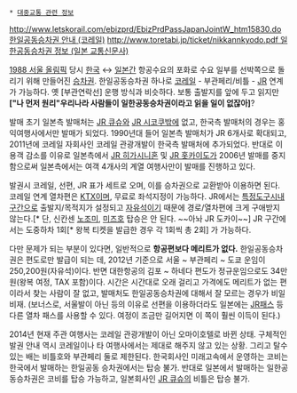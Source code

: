  * [[대중교통 관련 정보]]

[[http://www.letskorail.com/ebizprd/EbizPrdPassJapanJointW_htm15830.do 한일공동승차권 안내 (코레일)]]
[[http://www.toretabi.jp/ticket/nikkannkyodo.pdf 일한공동승차권 정보 (일본 교통신문사)]]

[[1988 서울 올림픽]] 당시 [[한국]] ↔ [[일본]]간 항공수요의 포화로 수요 일부를 선박쪽으로 돌리기 위해 만들어진 [[승차권]]. 한일공동승차권 하나로 [[코레일]] - 부관페리/비틀 - [[JR]] 연계가 가능하다. 옛 [부관연락선] 운행 방식과 비슷하다. 보통 출발지를 앞에 두고 읽지만 '''["나 먼저 원리"우리나라 사람들이 일한공동승차권이라고 읽을 일이 없잖아]'''?

발매 초기 일본측 발매처는 [[JR 큐슈]]와 [[JR 시코쿠]]밖에 없고, 한국측 발매처의 경우는 홍익여행사에서만 발매가 되었다. 1990년대 들어 일본측 발매처가 JR 6개사로 확대되고, 2011년에 코레일 자회사인 코레일 관광개발이 한국측 발매처에 추가되었다. 반대로 이용객 감소를 이유로 일본측에서 [[JR 히가시니혼]] 및 [[JR 홋카이도]]가 2006년 발매를 중지함으로써 일본측에서는 여객 4개사의 계열 여행사만이 발매를 진행하고 있다.

발권시 코레일, 선편, JR 표가 세트로 오며, 이를 승차권으로 교환받아 이용하면 된다. 코레일 연계 열차편은 [[KTX]]이며, 무료로 좌석지정이 가능하다. JR에서는 [[특정도구시내구간]]으로 출발지/목적지가 설정되고 [[자유석]]이기 때문에 경로/열차편에 크게 구애받지 않는다.[* 단, 신칸센 [[노조미]], [[미즈호]] 탑승은 안 된다. ~~아놔 JR 도카이~~] JR 구간에서는 도중하차 1회[* 왕복 티켓을 발급한 경우 각 1회씩 총 2회] 가 가능하다.

다만 문제가 되는 부분이 있다면, 일반적으로 '''항공편보다 메리트가 없다.''' 한일공동승차권은 편도로만 발급이 되는 데, 2012년 기준으로 서울 ~ 부관페리 ~ 도쿄 운임이 250,200원(자유석)이다. 반면 대한항공의 김포 ~ 하네다 편도가 정규운임으로도 34만원(왕복 여정, TAX 포함)이다. 시간은 시간대로 오래 걸리고 가격에도 메리트가 없는 편이라서 찾는 사람이 잘 없고, 발매처도 한일공동승차권에 대해서 잘 모르는 경우가 비일비재. (보너스로, 서울발이 아닌 등의 이유로 선편을 이용하더라도 일본에는 [[JR패스]] 등 다른 열차 패스를 사용할 수 있다. 여정이 조금만 길어지면 이 쪽이 훨씬 이득이 된다.)

2014년 현재 주관 여행사는 코레일 관광개발이 아닌 오마이호텔로 바뀐 상태. 구체적인 발권 안내 역시 코레일이나 타 여행사에서는 제대로 해주지 않고 있는 상황. 그리고 탈수 있는 배는 비틀호와 부관페리 둘로 제한된다. 한국회사인 미래고속에서 운영하는 코비는 한국에서 발매하는 한일공동 승차권에서는 탑승 불가. 반대로 일본에서 발매하는 일한공동승차권은 코비를 탑승 가능하고, 일본회사인 [[JR 큐슈]]의 비틀은 탑승 불가.
